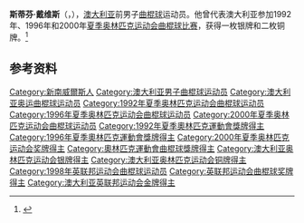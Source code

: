 '''斯蒂芬·戴维斯'''（{{lang-en|Stephen Davies}}，{{bd|1969年|1月2日||}}），[[澳大利亚|澳大利亚]]前男子[[曲棍球|曲棍球]]运动员。他曾代表澳大利亚参加1992年、1996年和2000年[[夏季奥林匹克运动会曲棍球比赛|夏季奥林匹克运动会曲棍球比赛]]，获得一枚银牌和二枚铜牌。<ref>{{Cite web|title=Stephen Davies|url=https://www.olympics.com.au/olympians/stephen-davies/|work=Australian Olympic Committee|access-date=2022-06-17|archive-date=2022-06-17|archive-url=https://web.archive.org/web/20220617165012/https://www.olympics.com.au/olympians/stephen-davies/}}</ref>

== 参考资料 ==
{{reflist}}

{{Authority control}}
{{DEFAULTSORT:Davies, Stephen}}
[[Category:新南威爾斯人|Category:新南威爾斯人]]
[[Category:澳大利亚男子曲棍球运动员|Category:澳大利亚男子曲棍球运动员]]
[[Category:澳大利亚奥运曲棍球运动员|Category:澳大利亚奥运曲棍球运动员]]
[[Category:1992年夏季奥林匹克运动会曲棍球运动员|Category:1992年夏季奥林匹克运动会曲棍球运动员]]
[[Category:1996年夏季奥林匹克运动会曲棍球运动员|Category:1996年夏季奥林匹克运动会曲棍球运动员]]
[[Category:2000年夏季奥林匹克运动会曲棍球运动员|Category:2000年夏季奥林匹克运动会曲棍球运动员]]
[[Category:1992年夏季奧林匹克運動會獎牌得主|Category:1992年夏季奧林匹克運動會獎牌得主]]
[[Category:1996年夏季奧林匹克運動會獎牌得主|Category:1996年夏季奧林匹克運動會獎牌得主]]
[[Category:2000年夏季奥林匹克运动会奖牌得主|Category:2000年夏季奥林匹克运动会奖牌得主]]
[[Category:奧林匹克運動會曲棍球獎牌得主|Category:奧林匹克運動會曲棍球獎牌得主]]
[[Category:澳大利亚奥林匹克运动会银牌得主|Category:澳大利亚奥林匹克运动会银牌得主]]
[[Category:澳大利亚奥林匹克运动会铜牌得主|Category:澳大利亚奥林匹克运动会铜牌得主]]
[[Category:1998年英联邦运动会曲棍球运动员|Category:1998年英联邦运动会曲棍球运动员]]
[[Category:英联邦运动会曲棍球奖牌得主|Category:英联邦运动会曲棍球奖牌得主]]
[[Category:澳大利亚英联邦运动会金牌得主|Category:澳大利亚英联邦运动会金牌得主]]